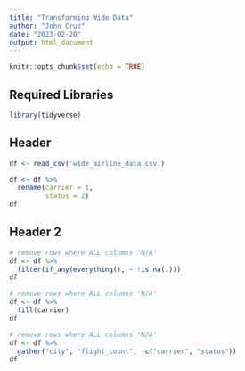 ```yaml
---
title: "Transforming Wide Data"
author: "John Cruz"
date: "2023-02-20"
output: html_document
---
```


```r
knitr::opts_chunk$set(echo = TRUE)
```

## Required Libraries
``` r
library(tidyverse)
```

## Header

``` r
df <- read_csv('wide_airline_data.csv')
```

``` r
df <- df %>% 
  rename(carrier = 1,
         status = 2)
df
```

## Header 2

``` r
# remove rows where ALL columns 'N/A'
df <- df %>% 
  filter(if_any(everything(), ~ !is.na(.)))
df
```

``` r
# remove rows where ALL columns 'N/A'
df <- df %>% 
  fill(carrier)
df
```


``` r
# remove rows where ALL columns 'N/A'
df <- df %>% 
  gather("city", "flight_count", -c("carrier", "status"))
df
```
